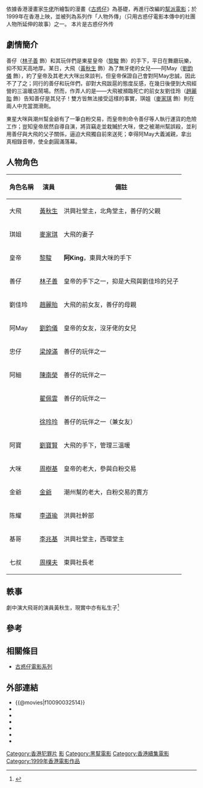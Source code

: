 {{Infobox Film
| name               = 古惑仔激情篇洪興大飛哥
| original_name      = ''{{lang|en|The Legendary 'Tai Fei'}}''
| image              = The Legendary 'Tai Fei' VCD cover.jpg
| caption            = 電影VCD封面
| image_size         =
| director           = [[梁宏發|梁宏發]] 
| producer           = [[李兆基_(演員)|李兆基]]
| producer_2         = 江愛玲
| writer             = [[李兆基_(演員)|李兆基]]<br>[[小華|小華]]
| starring           = [[黃秋生|黃秋生]]<br>[[麥家琪|麥家琪]]<br>[[黎駿|黎駿]]<br>[[林子善|林子善]]<br>[[劉鈞儀|劉鈞儀]]
| music              = [[吉川田|吉川田]]<br>[[梁焯滿|梁焯滿]]
| cinematography     = [[鄺庭和|鄺庭和]]
| editing            = [[淋淋|淋淋]]<br>Light Workers Ltd.
| production_supervisor = 劉寶賢、張榮耀
| studio             = [[王晶創作室有限公司|王晶創作室有限公司]]
| distributor        = 廣視有限公司 (香港)
| released           = {{HK}}：{{film date|1999|12|10}}
| rate               =  II B (香港)
| runtime            = 86 分鐘
| country            = {{香港電影產地}}
| language           = 粵語
| imdb_id            = tt0240559
| gross              = HK $322,860.00
| preceded_by        = [[古惑仔情義篇之洪興十三妹|古惑仔情義篇之洪興十三妹]]
| followed_by        = [[友情歲月山雞故事|友情歲月山雞故事]]
}}
{{engname|《古惑仔激情篇洪興大飛哥》|''The Legendary''}}依據香港漫畫家[[牛佬|牛佬]]所繪製的漫畫《[[古惑仔|古惑仔]]》為基礎，再進行改編的[[幫派電影|幫派電影]]；於1999年在香港上映，並被列為系列作「人物外傳」（只用古惑仔電影本傳中的社團人物所延伸的故事）之一。 本片是古惑仔外传

== 劇情簡介 ==
善仔（[[林子善|林子善]] 飾）和其玩伴們是東星皇帝（[[黎駿|黎駿]] 飾）的手下，平日在舞廳玩樂，抑不知天高地厚。某日，大飛（[[黃秋生|黃秋生]] 飾）為了無牙佬的女兒——阿May（[[劉鈞儀|劉鈞儀]] 飾），約了皇帝及其老大大咪出來談判，但皇帝保證自己會對阿May忠誠，因此不了了之；同行的善仔和玩伴們，卻對大飛跋扈的態度反感，在幾日後便到大飛經營的三溫暖店鬧場。然而，作弄人的是——大飛被瀕臨死亡的前女友劉佳玲（[[趙麗貽|趙麗貽]] 飾）告知善仔是其兒子！雙方皆無法接受這樣的事實，琪姐（[[麥家琪|麥家琪]] 飾）則在兩人中充當潤滑劑。

東星大咪與潮州幫金爺有了一筆白粉交易，而皇帝則命令善仔等人執行運貨的危險工作；豈知皇帝居然自導自演，將貨竊走並栽贓於大咪，使之被潮州幫誤殺，並利用善仔與大飛的父子關係，逼迫大飛獨自前來送死；幸得阿May大義滅親，拿出真相錄音帶，使全劇圓滿落幕。

== 人物角色 ==
{| class="wikitable" 
|- 
! 角色名稱 || 演員 || 備註
|- 
| 大飛 || [[黃秋生|黃秋生]] || 洪興社堂主，北角堂主，善仔的父親
|- 
| 琪姐 || [[麥家琪|麥家琪]] || 大飛的妻子
|- 
| 皇帝 || [[黎駿|黎駿]] ||'''阿King'''，東興大咪的手下
|- 
| 善仔 || [[林子善|林子善]] || 皇帝的手下之一，抑是大飛與劉佳玲的兒子
|- 
| 劉佳玲 || [[趙麗貽|趙麗貽]] || 大飛的前女友，善仔的母親
|- 
| 阿May || [[劉鈞儀|劉鈞儀]] || 皇帝的女友，沒牙佬的女兒
|- 
| 忠仔 || [[梁焯滿|梁焯滿]] || 善仔的玩伴之一
|- 
| 阿細 || [[陳南榮|陳南榮]] || 善仔的玩伴之一
|- 
|  || [[翟佩雲|翟佩雲]] || 善仔的玩伴之一
|- 
|  || [[徐玲玲|徐玲玲]] || 善仔的玩伴之一（兼女友）
|- 
| 阿寶 || [[劉寶賢|劉寶賢]] || 大飛的手下，管理三溫暖
|- 
| 大咪 || [[周樹基|周樹基]] || 皇帝的老大，參與白粉交易
|- 
| 金爺 || [[金爺|金爺]] || 潮州幫的老大，白粉交易的賣方
|- 
| 陈耀 || [[李道瑜|李道瑜]] || 洪興社幹部
|- 
| 基哥 || [[李兆基_(演員)|李兆基]] || 洪興社堂主，西環堂主
|- 
| 七叔 || [[周樸夫|周樸夫]] || 東興社長老
|}

== 軼事==
劇中演大飛哥的演員黃秋生，現實中亦有私生子<ref>{{Cite web |url=https://topick.hket.com/article/2104979/56%E6%AD%B2%E5%B7%B2%E5%A9%9A%E9%BB%83%E7%A7%8B%E7%94%9F%E8%AA%8D%E6%9C%8920%E6%AD%B2%E7%A7%81%E7%94%9F%E5%AD%90%20%20%20%20%E7%A7%8B%E7%94%9F%EF%BC%9A%E6%88%91%E4%B8%8D%E6%9C%83%E4%B8%8D%E8%AA%8D%E4%BB%96%E3%80%80 |title=56歲已婚黃秋生認有20歲私生子%20%20%20%20秋生：我不會不認他%E3%80%80 |access-date=2021-08-19 |archive-date=2018-11-05 |archive-url=https://web.archive.org/web/20181105012200/https://topick.hket.com/article/2104979/56%E6%AD%B2%E5%B7%B2%E5%A9%9A%E9%BB%83%E7%A7%8B%E7%94%9F%E8%AA%8D%E6%9C%8920%E6%AD%B2%E7%A7%81%E7%94%9F%E5%AD%90%20%20%20%20%E7%A7%8B%E7%94%9F%EF%BC%9A%E6%88%91%E4%B8%8D%E6%9C%83%E4%B8%8D%E8%AA%8D%E4%BB%96%E3%80%80 |dead-url=no }}</ref>

==參考==
<references/>
 
== 相關條目 ==
* [[古惑仔電影系列|古惑仔電影系列]]

== 外部連結 ==
*{{@movies|f10090032514}}
*{{hkmdb title|8595}}
*{{douban}}
*{{Mtime|25015}}
*{{rotten-tomatoes|guhuozai-jiqingpian-zhi-hongxing-dafeige-the-legendary-tai-fei}}
*{{Amg movie|154664}}
*{{imdb title|0240559}}

{{古惑仔系列}}

[[Category:香港犯罪片|Category:香港犯罪片]]
[[Category:古惑仔電影系列|影]]
[[Category:黑幫電影|Category:黑幫電影]]
[[Category:香港續集電影|Category:香港續集電影]]
[[Category:1999年香港電影作品|Category:1999年香港電影作品]]